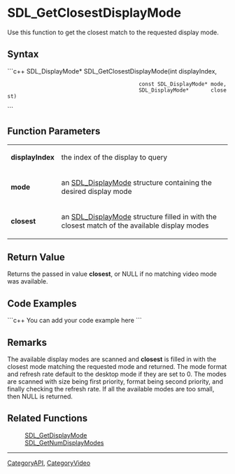 <!-- pragma section-numbers off -->
<!-- pragma camelcase off -->

= SDL_GetClosestDisplayMode =
Use this function to get the closest match to the requested display mode.


== Syntax ==
```c++
SDL_DisplayMode* SDL_GetClosestDisplayMode(int                    displayIndex,
                                           const SDL_DisplayMode* mode,
                                           SDL_DisplayMode*       closest)
```

== Function Parameters ==
{|
|'''displayIndex'''
|the index of the display to query
|-
|'''mode'''
|an [[SDL_DisplayMode]] structure containing the desired display mode
|-
|'''closest'''
|an [[SDL_DisplayMode]] structure filled in with the closest match of the available display modes
|}

== Return Value ==
Returns the passed in value '''closest''', or NULL if no matching video mode was available. 

== Code Examples ==
```c++
You can add your code example here
```

== Remarks ==
The available display modes are scanned and '''closest''' is filled in with the closest mode matching the requested mode and returned. The mode format and refresh rate default to the desktop mode if they are set to 0. The modes are scanned with size being first priority, format being second priority, and finally checking the refresh rate. If all the available modes are too small, then NULL is returned.

== Related Functions ==
:[[SDL_GetDisplayMode]]
:[[SDL_GetNumDisplayModes]]

----
[[CategoryAPI]], [[CategoryVideo]]

